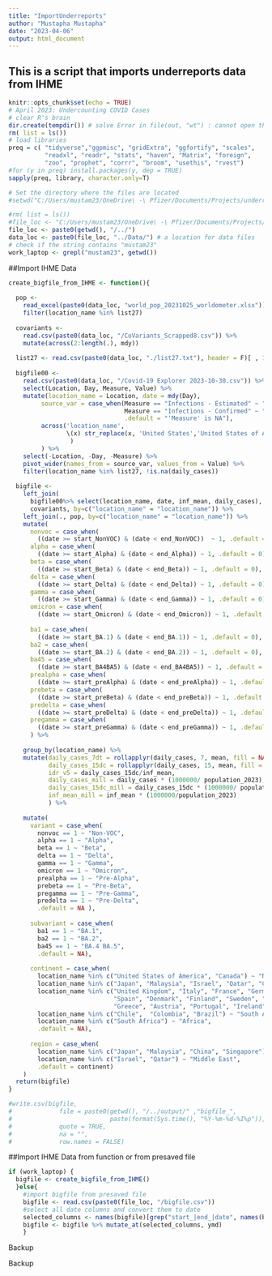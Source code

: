 ```yaml
---
title: "ImportUnderreports"
author: "Mustapha Mustapha"
date: "2023-04-06"
output: html_document
---
```

## This is a script that imports underreports data from IHME

```r
knitr::opts_chunk$set(echo = TRUE)
# April 2023: Undercounting COVID Cases
# clear R's brain
dir.create(tempdir()) # solve Error in file(out, "wt") : cannot open the connection
rm( list = ls())
# load libraries
preq = c( "tidyverse","ggpmisc", "gridExtra", "ggfortify", "scales", 
          "readxl", "readr", "stats", "haven", "Matrix", "foreign",
          "zoo", "prophet", "corrr", "broom", "usethis", "rvest")
#for (y in preq) install.packages(y, dep = TRUE)
sapply(preq, library, character.only=T)

# Set the directory where the files are located
#setwd("C:/Users/mustam23/OneDrive\ -\ Pfizer/Documents/Projects/underreporting")ments/R_github/underreporting/")
```

```r

#rm( list = ls())
#file_loc <- "C:/Users/mustam23/OneDrive\ -\ Pfizer/Documents/Projects/wastewater/"
file_loc <- paste0(getwd(), "/../")
data_loc <- paste0(file_loc, "../Data/") # a location for data files 
# check if the string contains "mustam23"
work_laptop <- grepl("mustam23", getwd())
```


##Import IHME Data
```r

create_bigfile_from_IHME <- function(){
  
  pop <- 
    read_excel(paste0(data_loc, "world_pop_20231025_worldometer.xlsx")) %>%
    filter(location_name %in% list27)
  
  covariants <- 
    read.csv(paste0(data_loc, "/CoVariants_Scrapped8.csv")) %>% 
    mutate(across(2:length(.), mdy))
  
  list27 <- read.csv(paste0(data_loc, "./list27.txt"), header = F)[ , 1]
  
  bigfile00 <- 
    read.csv(paste0(data_loc, "/Covid-19 Explorer 2023-10-30.csv")) %>%
    select(Location, Day, Measure, Value) %>% 
    mutate(location_name = Location, date = mdy(Day),
         source_var = case_when(Measure == "Infections - Estimated" ~ "inf_mean",
                                Measure == "Infections - Confirmed" ~ "daily_cases",
                                .default = "'Measure' is NA"),
         across('location_name', 
                \(x) str_replace(x, 'United States','United States of America')
                 )
         ) %>%
    select(-Location, -Day, -Measure) %>%
    pivot_wider(names_from = source_var, values_from = Value) %>%
    filter(location_name %in% list27, !is.na(daily_cases)) 
  
  bigfile <- 
    left_join(
      bigfile00%>% select(location_name, date, inf_mean, daily_cases),
      covariants, by=c("location_name" = "location_name")) %>% 
    left_join(., pop, by=c("location_name" = "location_name")) %>% 
    mutate(
      nonvoc = case_when(
        ((date >= start_NonVOC) & (date < end_NonVOC))  ~ 1, .default = 0),
      alpha = case_when(
        ((date >= start_Alpha) & (date < end_Alpha)) ~ 1, .default = 0),
      beta = case_when(
        ((date >= start_Beta) & (date < end_Beta)) ~ 1, .default = 0),
      delta = case_when(
        ((date >= start_Delta) & (date < end_Delta)) ~ 1, .default = 0),
      gamma = case_when(
        ((date >= start_Gamma) & (date < end_Gamma)) ~ 1, .default = 0),
      omicron = case_when(
        ((date >= start_Omicron) & (date < end_Omicron)) ~ 1, .default = 0),
      
      ba1 = case_when(
        ((date >= start_BA.1) & (date < end_BA.1)) ~ 1, .default = 0),
      ba2 = case_when(
        ((date >= start_BA.2) & (date < end_BA.2)) ~ 1, .default = 0),
      ba45 = case_when(
        ((date >= start_BA4BA5) & (date < end_BA4BA5)) ~ 1, .default = 0),
      prealpha = case_when(
        ((date >= start_preAlpha) & (date < end_preAlpha)) ~ 1, .default = 0),
      prebeta = case_when(
        ((date >= start_preBeta) & (date < end_preBeta)) ~ 1, .default = 0),
      predelta = case_when(
        ((date >= start_preDelta) & (date < end_preDelta)) ~ 1, .default = 0),
      pregamma = case_when(
        ((date >= start_preGamma) & (date < end_preGamma)) ~ 1, .default = 0)
      ) %>% 
    
    group_by(location_name) %>%
    mutate(daily_cases_7dt = rollapplyr(daily_cases, 7, mean, fill = NA, align = "right"),
           daily_cases_15dc = rollapplyr(daily_cases, 15, mean, fill = NA, align = "center"),
           idr_v5 = daily_cases_15dc/inf_mean,
           daily_cases_mill = daily_cases * (1000000/ population_2023),
           daily_cases_15dc_mill = daily_cases_15dc * (1000000/ population_2023),
           inf_mean_mill = inf_mean * (1000000/population_2023)
           ) %>%
    
    mutate( 
      variant = case_when(
        nonvoc == 1 ~ "Non-VOC",
        alpha == 1 ~ "Alpha",
        beta == 1 ~ "Beta",
        delta == 1 ~ "Delta",
        gamma == 1 ~ "Gamma",
        omicron == 1 ~ "Omicron",
        prealpha == 1 ~ "Pre-Alpha",
        prebeta == 1 ~ "Pre-Beta",
        pregamma == 1 ~ "Pre-Gamma",
        predelta == 1 ~ "Pre-Delta",
        .default = NA ),
      
      subvariant = case_when(
        ba1 == 1 ~ "BA.1",
        ba2 == 1 ~ "BA.2",
        ba45 == 1 ~ "BA.4 BA.5",
        .default = NA),
      
      continent = case_when(
        location_name %in% c("United States of America", "Canada") ~ "North America",
        location_name %in% c("Japan", "Malaysia", "Israel", "Qatar", "China", "Singapore") ~ "Asia",
        location_name %in% c("United Kingdom", "Italy", "France", "Germany", 
                             "Spain", "Denmark", "Finland", "Sweden", "Netherlands", "Belgium", 
                             "Greece", "Austria", "Portugal", "Ireland", "Luxembourg") ~ "Europe",
        location_name %in% c("Chile",  "Colombia", "Brazil") ~ "South America",
        location_name %in% c("South Africa") ~ "Africa",
        .default = NA),
      
      region = case_when(
        location_name %in% c("Japan", "Malaysia", "China", "Singapore") ~ "East Asia",
        location_name %in% c("Israel", "Qatar") ~ "Middle East",
        .default = continent)
    )
  return(bigfile)
}

#write.csv(bigfile, 
#             file = paste0(getwd(), "/../output/" ,"bigfile_", 
#                           paste(format(Sys.time(), "%Y-%m-%d-%I%p")), ".csv"),
#             quote = TRUE,
#             na = "",
#             row.names = FALSE)

```


##Import IHME Data from function or from presaved file
```r
if (work_laptop) { 
  bigfile <- create_bigfile_from_IHME()
  }else{
    #import bigfile from presaved file
    bigfile <- read.csv(paste0(file_loc, "/bigfile.csv"))
    #select all date columns and convert them to date
    selected_columns <- names(bigfile)[grep("start_|end_|date", names(bigfile))]
    bigfile <- bigfile %>% mutate_at(selected_columns, ymd) 
    }
```


############################### Backup ##################################
############################### Backup ##################################
